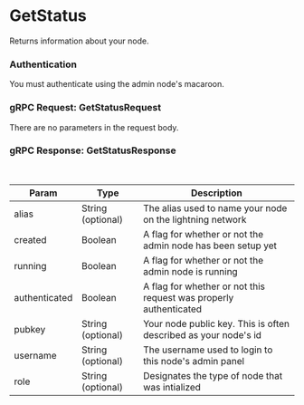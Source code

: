 # GetStatus

Returns information about your node.

### Authentication

You must authenticate using the admin node's macaroon.

### gRPC Request: GetStatusRequest

There are no parameters in the request body.

### gRPC Response: GetStatusResponse

<br />

| Param | Type | Description |
| ----- | ---- | ----------- |
| alias | String (optional) | The alias used to name your node on the lightning network |
| created | Boolean | A flag for whether or not the admin node has been setup yet |
| running | Boolean | A flag for whether or not the admin node is running |
| authenticated | Boolean | A flag for whether or not this request was properly authenticated |
| pubkey | String (optional) | Your node public key.  This is often described as your node's id |
| username | String (optional) | The username used to login to this node's admin panel |
| role | String (optional) | Designates the type of node that was intialized |

